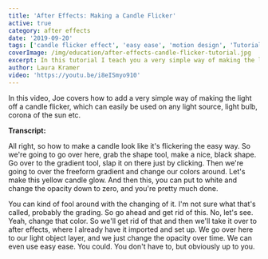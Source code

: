 ```yaml
---
title: 'After Effects: Making a Candle Flicker'
active: true
category: after effects
date: '2019-09-20'
tags: ['candle flicker effect', 'easy ease', 'motion design', 'Tutorial', 'after effects']
coverImage: /img/education/after-effects-candle-flicker-tutorial.jpg
excerpt: In this tutorial I teach you a very simple way of making the light off a candle flicker, which can easily be used on any light source, light bulb, corona of the sun etc.
author: Laura Kramer
video: 'https://youtu.be/i8eISmyo910'
---
```


In this video, Joe covers how to add a very simple way of making the light off a candle flicker, which can easily be used on any light source, light bulb, corona of the sun etc.

**Transcript:**

All right, so how to make a candle look like it's flickering the easy way. So we're going to go over here, grab the shape tool, make a nice, black shape. Go over to the gradient tool, slap it on there just by clicking. Then we're going to over the freeform gradient and change our colors around. Let's make this yellow candle glow. And then this, you can put to white and change the opacity down to zero, and you're pretty much done.

You can kind of fool around with the changing of it. I'm not sure what that's called, probably the grading. So go ahead and get rid of this. No, let's see. Yeah, change that color. So we'll get rid of that and then we'll take it over to after effects, where I already have it imported and set up. We go over here to our light object layer, and we just change the opacity over time. We can even use easy ease. You could. You don't have to, but obviously up to you.

